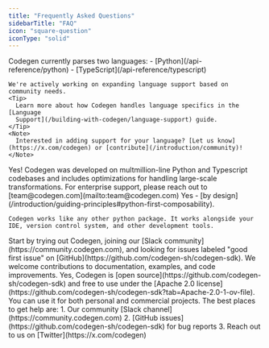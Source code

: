 ```yaml
---
title: "Frequently Asked Questions"
sidebarTitle: "FAQ"
icon: "square-question"
iconType: "solid"
---
```


<AccordionGroup>
  <Accordion title="What languages does Codegen support?" icon="code">
    Codegen currently parses two languages:
    - [Python](/api-reference/python)
    - [TypeScript](/api-reference/typescript)

    We're actively working on expanding language support based on community needs.
    <Tip>
      Learn more about how Codegen handles language specifics in the [Language
      Support](/building-with-codegen/language-support) guide.
    </Tip>
    <Note>
      Interested in adding support for your language? [Let us know](https://x.com/codegen) or [contribute](/introduction/community)!
    </Note>

  </Accordion>
  <Accordion title="Is Codegen suitable for large codebases?" icon="database">
    Yes! Codegen was developed on multmillion-line Python and Typescript codebases
    and includes optimizations for handling large-scale transformations.
    <Tip>
      For enterprise support, please reach out to [team@codegen.com](mailto:team@codegen.com)
    </Tip>
  </Accordion>
  <Accordion title="Can I use Codegen with my existing tools?" icon="screwdriver-wrench">
    Yes - [by design](/introduction/guiding-principles#python-first-composability). 
    
    Codegen works like any other python package. It works alongside your IDE, version control system, and other development tools.
  </Accordion>
  <Accordion
    title="How can I contribute if I'm new to the project?"
    icon="hand-holding-heart"
  >
    Start by trying out Codegen, joining our [Slack community](https://community.codegen.com), and looking for
    issues labeled "good first issue" on [GitHub](https://github.com/codegen-sh/codegen-sdk). We welcome contributions to
    documentation, examples, and code improvements.
  </Accordion>
  <Accordion title="Is Codegen free to use?" icon="scale-balanced">
    Yes, Codegen is [open source](https://github.com/codegen-sh/codegen-sdk) and free to use under the [Apache 2.0
    license](https://github.com/codegen-sh/codegen-sdk?tab=Apache-2.0-1-ov-file).
    You can use it for both personal and commercial projects.
  </Accordion>
  <Accordion title="Where can I get help if I'm stuck?" icon="life-ring">
    The best places to get help are:
    1. Our community [Slack channel](https://community.codegen.com)
    2. [GitHub issues](https://github.com/codegen-sh/codegen-sdk) for bug reports
    3. Reach out to us on [Twitter](https://x.com/codegen)
  </Accordion>
</AccordionGroup>
